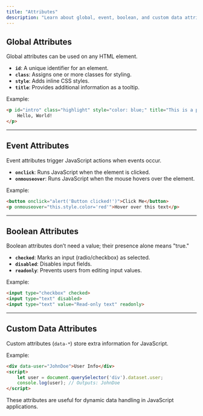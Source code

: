 ---
title: "Attributes"
description: "Learn about global, event, boolean, and custom data attributes in HTML."
---

## Global Attributes

Global attributes can be used on any HTML element.

- **`id`**: A unique identifier for an element.
- **`class`**: Assigns one or more classes for styling.
- **`style`**: Adds inline CSS styles.
- **`title`**: Provides additional information as a tooltip.

Example:
```html
<p id="intro" class="highlight" style="color: blue;" title="This is a paragraph">
    Hello, World!
</p>
```

---

## Event Attributes

Event attributes trigger JavaScript actions when events occur.

- **`onclick`**: Runs JavaScript when the element is clicked.
- **`onmouseover`**: Runs JavaScript when the mouse hovers over the element.

Example:
```html
<button onclick="alert('Button clicked!')">Click Me</button>
<p onmouseover="this.style.color='red'">Hover over this text</p>
```

---

## Boolean Attributes

Boolean attributes don’t need a value; their presence alone means "true."

- **`checked`**: Marks an input (radio/checkbox) as selected.
- **`disabled`**: Disables input fields.
- **`readonly`**: Prevents users from editing input values.

Example:
```html
<input type="checkbox" checked>
<input type="text" disabled>
<input type="text" value="Read-only text" readonly>
```

---

## Custom Data Attributes

Custom attributes (`data-*`) store extra information for JavaScript.

Example:
```html
<div data-user="JohnDoe">User Info</div>
<script>
    let user = document.querySelector('div').dataset.user;
    console.log(user); // Outputs: JohnDoe
</script>
```

These attributes are useful for dynamic data handling in JavaScript applications.
